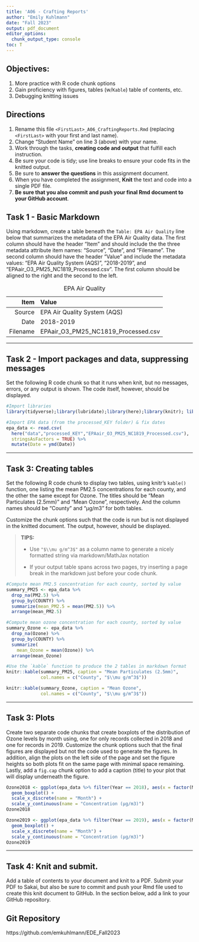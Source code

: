 ```yaml
---
title: 'A06 - Crafting Reports'
author: "Emily Kuhlmann" 
date: "Fall 2023"
output: pdf_document
editor_options: 
  chunk_output_type: console
toc: T
---
```


## Objectives:

1.  More practice with R code chunk options
1.  Gain proficiency with figures, tables (w/`Kable`) table of contents, etc.
1.  Debugging knitting issues

## Directions

1.  Rename this file `<FirstLast>_A06_CraftingReports.Rmd` (replacing `<FirstLast>` with your first and last name).
1.  Change "Student Name" on line 3 (above) with your name.
1.  Work through the tasks, **creating code and output** that fulfill each instruction.
1.  Be sure your code is tidy; use line breaks to ensure your code fits in the knitted output.
1.  Be sure to **answer the questions** in this assignment document.
1.  When you have completed the assignment, **Knit** the text and code into a single PDF file.
1.  **Be sure that you also commit and push your final Rmd document to your GitHub account**.

## Task 1 - Basic Markdown

Using markdown, create a table beneath the `Table: EPA Air Quality` line below that summarizes the metadata of the EPA Air Quality data. The first column should have the header "Item" and should include the the three metadata attribute item names: "Source", "Date", and "Filename". The second column should have the header "Value" and include the metadata values: "EPA Air Quality System (AQS)", "2018-2019", and "EPAair_O3_PM25_NC1819_Processed.csv". The first column should be aligned to the right and the second to the left.

Table: EPA Air Quality

|Item|Value|
|---:|:----|
|Source|EPA Air Quality System (AQS)|
|Date|2018-2019|
|Filename|EPAair_O3_PM25_NC1819_Processed.csv|

---

## Task 2 - Import packages and data, suppressing messages

Set the following R code chunk so that it runs when knit, but no messages, errors, or any output is shown. The code itself, however, should be displayed.

```r
#Import libraries
library(tidyverse);library(lubridate);library(here);library(knitr); library(ggplot2)

#Import EPA data (from the processed_KEY folder) & fix dates
epa_data <- read.csv(
  here("data","processed_KEY","EPAair_O3_PM25_NC1819_Processed.csv"),
  stringsAsFactors = TRUE) %>% 
  mutate(Date = ymd(Date))
```

---

## Task 3: Creating tables

Set the following R code chunk to display two tables, using knitr's `kable()` function, one listing the mean PM2.5 concentrations for each county, and the other the same except for Ozone. The titles should be "Mean Particulates (2.5mm)" and "Mean Ozone", respectively. And the column names should be "County" and "µg/m3" for both tables.

Customize the chunk options such that the code is run but is not displayed in the knitted document. The output, however, should be displayed.

> **TIPS:**
>
> -   Use `"$\\mu g/m^3$"` as a column name to generate a nicely formatted string via markdown/MathJax notation
>
> -   If your output table spans across two pages, try inserting a page break in the markdown just before your code chunk.

\newpage
```r
#Compute mean PM2.5 concentration for each county, sorted by value
summary_PM25 <- epa_data %>% 
  drop_na(PM2.5) %>% 
  group_by(COUNTY) %>% 
  summarize(mean_PM2.5 = mean(PM2.5)) %>% 
  arrange(mean_PM2.5)

#Compute mean ozone concentration for each county, sorted by value
summary_Ozone <- epa_data %>% 
  drop_na(Ozone) %>% 
  group_by(COUNTY) %>% 
  summarize(
    mean_Ozone = mean(Ozone)) %>% 
  arrange(mean_Ozone)

#Use the `kable` function to produce the 2 tables in markdown format
knitr::kable(summary_PM25, caption = "Mean Particulates (2.5mm)", 
             col.names = c("County", "$\\mu g/m^3$"))

knitr::kable(summary_Ozone, caption = "Mean Ozone", 
             col.names = c("County", "$\\mu g/m^3$"))
```

---

## Task 3: Plots

Create two separate code chunks that create boxplots of the distribution of Ozone levels by month using, one for only records collected in 2018 and one for records in 2019. Customize the chunk options such that the final figures are displayed but not the code used to generate the figures. In addition, align the plots on the left side of the page and set the figure heights so both plots fit on the same page with minimal space remaining. Lastly, add a `fig.cap` chunk option to add a caption (title) to your plot that will display underneath the figure.

```r
Ozone2018 <- ggplot(epa_data %>% filter(Year == 2018), aes(x = factor(Month, levels = 1:12, labels = month.abb), y = Ozone)) +
  geom_boxplot() +
  scale_x_discrete(name = "Month") + 
  scale_y_continuous(name = "Concentration (µg/m3)")
Ozone2018
```

```r
Ozone2019 <- ggplot(epa_data %>% filter(Year == 2019), aes(x = factor(Month, levels = 1:12, labels = month.abb), y = Ozone)) +
  geom_boxplot() +
  scale_x_discrete(name = "Month") +
  scale_y_continuous(name = "Concentration (µg/m3)")
Ozone2019
```

---
\newpage

## Task 4: Knit and submit.
Add a table of contents to your document and knit to a PDF. Submit your PDF to Sakai, but also be sure to commit and push your Rmd file used to create this knit document to GitHub. In the section below, add a link to your GitHub repository. 

## Git Repository
https://github.com/emkuhlmann/EDE_Fall2023
